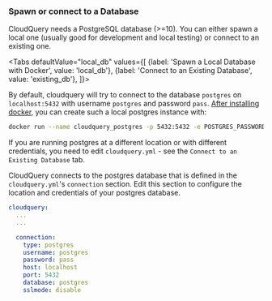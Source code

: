 
### Spawn or connect to a Database

CloudQuery needs a PostgreSQL database (>=10). You can either spawn a local one (usually good for development and local testing)
or connect to an existing one.

<Tabs
  defaultValue="local_db"
  values={[
    {label: 'Spawn a Local Database with Docker', value: 'local_db'},
    {label: 'Connect to an Existing Database', value: 'existing_db'},
  ]}>

<Tab value='local_db'>

By default, cloudquery will try to connect to the database `postgres` on `localhost:5432` with username `postgres` and 
password `pass`. [After installing docker](https://www.docker.com/get-started), you can create such a local postgres instance with:

```bash
docker run --name cloudquery_postgres -p 5432:5432 -e POSTGRES_PASSWORD=pass -d postgres
```

If you are running postgres at a different location or with different credentials, you need to edit `cloudquery.yml` - 
see the `Connect to an Existing Database` tab.

</Tab>

<Tab value='existing_db'>

CloudQuery connects to the postgres database that is defined in the `cloudquery.yml`'s `connection` section.
Edit this section to configure the location and credentials of your postgres database.

```yaml title=cloudquery.yml
cloudquery:
  ...
  ...

  connection:
    type: postgres
    username: postgres
    password: pass
    host: localhost
    port: 5432
    database: postgres
    sslmode: disable
```

</Tab>

</Tabs>